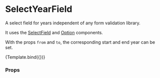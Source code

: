 
<Meta title="Components/Form/SelectYearField" component={SelectYearField} />

# SelectYearField

A select field for years independent of any form validation library.

It uses the [SelectField](../?path=/docs/components-form-selectfield--default-story) and [Option](../?path=/docs/components-form-primitive-option--default-story) components.

With the props `from` and `to`, the corresponding start and end year can be set.


<Canvas>
  <Story
    name="Default"
    args={{
      label: 'Year of birth',
      from: 2018,
      to: new Date().getFullYear(),
    }}
    argTypes={{
      disabled: { type: 'boolean' },
      required: { type: 'boolean' },
    }}
  >
    {Template.bind({})}
  </Story>
</Canvas>

### Props

<ArgsTable story="Default" />
